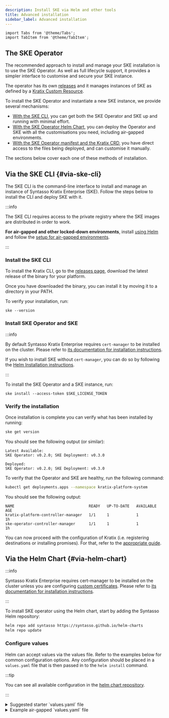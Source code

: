 ```yaml
---
description: Install SKE via Helm and other tools
title: Advanced installation
sidebar_label: Advanced installation
---
```


```mdx-code-block
import Tabs from '@theme/Tabs';
import TabItem from '@theme/TabItem';
```

## The SKE Operator

The recommended approach to install and manage your SKE installation is to use
the SKE Operator. As well as full lifecycle support, it provides a simpler interface
to customise and secure your SKE instance.

The operator has its own [releases](/ske/releases/ske-operator) and it manages
instances of SKE as defined by a [Kratix Custom
Resource](/ske/reference/ske-operator#kratix-crd).

To install the SKE Operator and instantiate a new SKE instance, we provide several mechanisms:

* [With the SKE CLI](#via-ske-cli), you can get both the SKE Operator and SKE up and running with minimal effort.
* [With the SKE Operator Helm Chart](#via-helm-chart), you can deploy the Operator and SKE with all the customisations you need, including air-gapped environments.
* [With the SKE Operator manifest and the Kratix CRD](#via-manifests), you have direct access to the files being deployed, and can customise it manually.

The sections below cover each one of these methods of installation.

## Via the SKE CLI {#via-ske-cli}

The SKE CLI is the command-line interface to install and manage an instance of Syntasso Kratix Enterprise (SKE). Follow the steps below to install the CLI and deploy SKE with it.

:::info

The SKE CLI requires access to the private registry where the SKE images are distributed in order to work. 

**For air-gapped and other locked-down environments**, install [using Helm](#via-helm-chart) and follow the [setup for air-gapped environments](./air-gapped).

:::

### Install the SKE CLI

To install the Kratix CLI, go to the [releases
page](../releases/ske-cli), download the latest release of the binary
for your platform.

Once you have downloaded the binary, you can install it by moving it to a directory in
your PATH.

To verify your installation, run:

```shell-session
ske --version
```

### Install SKE Operator and SKE

:::info

By default Syntasso Kratix Enterprise requires `cert-manager` to be installed on
the cluster. Please refer to [its documentation for installation
instructions](https://cert-manager.io/).

If you wish to install SKE without `cert-manager`, you can do so by following the
[Helm Installation instructions](#via-helm-chart).

:::

To install the SKE Operator and a SKE instance, run:

```
ske install --access-token $SKE_LICENSE_TOKEN
```

### Verify the installation

Once installation is complete you can verify what has been installed by running:

```bash
ske get version
```

You should see the following output (or similar):

```shell-session
Latest Available:
SKE Operator: v0.2.0; SKE Deployment: v0.3.0

Deployed:
SKE Operator: v0.2.0; SKE Deployment: v0.3.0
```

To verify that the Operator and SKE are healthy, run the following command:

```bash
kubectl get deployments.apps --namespace kratix-platform-system
```

You should see the following output:

```shell-session
NAME                                 READY   UP-TO-DATE   AVAILABLE   AGE
kratix-platform-controller-manager   1/1     1            1           1h
ske-operator-controller-manager      1/1     1            1           1h
```

You can now proceed with the configuration of Kratix (i.e. registering destinations or
installing promises). For that, refer to the [appropriate guide](/category/guides).

## Via the Helm Chart {#via-helm-chart}

:::info

Syntasso Kratix Enterprise requires cert-manager to be installed on the cluster
unless you are configuring [custom certificates](#custom-certs). Please
refer to [its documentation for installation instructions](https://cert-manager.io/).

:::

To install SKE operator using the Helm chart, start by adding the Syntasso Helm
repository:

```bash
helm repo add syntasso https://syntasso.github.io/helm-charts
helm repo update
```

### Configure values

Helm can accept values via the values file. Refer to the examples
below for common configuration options. Any configuration should be placed in a
`values.yaml` file that is then passed in to the `helm install` command.

:::tip

You can see all available configuration in the
[helm chart repository](https://github.com/syntasso/helm-charts/blob/main/ske-operator/values.yaml).

:::


<details>
  <summary>Suggested starter `values.yaml` file</summary>

    ```yaml
    skeLicense: your-token-here
    skeDeployment:
      version: latest
    ```

</details>

<details>
  <summary>Example air-gapped `values.yaml` file</summary>

  To use this example, please set all values to your specific environment

  ```yaml
    skeLicense: your-token-here
    skeDeployment:
      version: latest
    imageRegistry:
      host: "ghcr.io"
      imagePullSecret: "my-secret"
      skeOperatorImage:
        name: "syntasso/ske-operator"
      skePlatformImage:
        name: "syntasso/ske-platform"
      skePlatformPipelineAdapterImage:
        name: "syntasso/ske-platform-pipeline-adapter"
    releaseStorage:
      path: "ske"
      git:
        branch: main
        repo: https://github.com/org/repo
        secret:
          name: git-creds # the secret must be created in the same namespace as the operator. It must contain the following keys: username, password. If provided below it is automatically created
          values:
            username: "my-username" # instead of providing a secretName you can provide the username and password directly
            password: "my-password"
    ```

</details>

#### The SKE license

To run SKE, you need a license. You can get one by [requesting a free trial](https://www.syntasso.io/pricing). In your values file, you can set the `skeLicense` field to the license token provided to you by Syntasso.

```yaml
skeLicense: LICENSE # provided to you by Syntasso
```

#### SKE version

The Helm chart version determines what version of the SKE Operator is installed.
To configure the version of SKE that the operator will install, you can use the
`skeDeployment.version` field as shown below.

```yaml
skeDeployment:
  version: v0.99.0 # select your desired version
```

#### Custom Certs {#custom-certs}

By default, the SKE Operator and the SKE instance it deploys use cert-manager to
manage TLS certificates for their webhooks. This default setup requires no
additional configuration. However, if you prefer not to use cert-manager, you
can disable it and manually provide your own TLS certificates.

To disable cert-manager and supply your custom certificates, update your
configuration as follows:

```yaml
global:
  skeOperator:
    tlsConfig:
      certManager:
        disabled: true
      webhookCACert: |
        -----BEGIN CERTIFICATE-----
        ...
      webhookTLSKey: |
        -----BEGIN PRIVATE KEY-----
        ...
      webhookTLSCert: |
        -----BEGIN CERTIFICATE-----
        ...

skeDeployment:
  enabled: true
  tlsConfig:
    certManager:
      disabled: true
    webhookCACert: |
      -----BEGIN CERTIFICATE-----
      ...
    webhookTLSKey: |
      -----BEGIN PRIVATE KEY-----
      ...
    webhookTLSCert: |
      -----BEGIN CERTIFICATE-----
      ...
```

Both the SKE Operator and SKE Deployment require valid TLS certificates for
their webhook servers to securely communicate with the Kubernetes API. Below are
the DNS names that must be included in the TLS certificates for each component.

The TLS certificate for the SKE Operator's webhook server must cover the
following DNS names:

- `ske-operator-webhook-service.kratix-platform-system.svc`
- `ske-operator-webhook-service.kratix-platform-system.svc.cluster.local`

The TLS certificate for the SKE Deployment's webhook server must cover the
following DNS names:

- `kratix-platform-webhook-service.kratix-platform-system.svc`
- `kratix-platform-webhook-service.kratix-platform-system.svc.cluster.local`

#### Air-gapped mirrors

To run SKE in air-gapped environments, you first need to mirror the Image Registry and the Release Storage, as described in the [air-gapped setup](./air-gapped) instructions.

You can then provide the details of the mirrored Image Registry and Release Storage via the `imageRegistry` and `releaseStorage` fields in your helm values file.

**Image Registry**

```yaml
imageRegistry:
  host: "ghcr.io"
  imagePullSecret: "my-secret"
  skeOperatorImage:
    name: "syntasso/ske-operator"
  skePlatformImage:
    name: "syntasso/ske-platform"
  skePlatformPipelineAdapterImage:
    name: "syntasso/ske-platform-pipeline-adapter"
```

**Release Storage**

<Tabs className="boxedTabs" groupId="stateStore">
  <TabItem value="bucket" label="Mirroring from Bucket">
  ```yaml
  releaseStorage:
    path: "ske" # the path within the bucket that contains the SKE Versions
    bucket:
      name: "syntasso-enterprise-releases"
      region: "eu-west-2"
        secret:
          name: "my-secret" # the secret must be created in the same namespace as the operator. It must contain the following keys: accessKeyID, secretAccessKey. If provided below it is automatically created
          values: # optional: if you've not pre-created the secret, you can instead provide the values below and the helm chart will create it for you
            accessKeyID: "my-access"
            secretAccessKey: "my-secret"
  ```
  </TabItem>
  <TabItem value="git" label="Mirroring from Git Repo">
  ```yaml
  releaseStorage:
    path: "ske" # the path within the Git Repo that contains the SKE Versions
    git:
      branch: main
      repo: https://github.com/org/repo
      secret:
        name: git-creds # the secret must be created in the same namespace as the operator. It must contain the following keys: username, password. If provided below it is automatically created
        values: # optional: if you've not pre-created the secret, you can instead provide the values below and the helm chart will create it for you
          username: "my-username" # instead of providing a secretName you can provide the username and password directly
          password: "my-password"
  ```
  </TabItem>
</Tabs>



### Install the Operator

Next, install the SKE Operator:

```bash
helm install ske-operator syntasso/ske-operator \
  --namespace kratix-platform-system \
  --create-namespace \
  --wait \
  --values values.yaml # This is optional. Only use if you are configuring custom values.
```

### Verify the installation

To verify that Syntasso Kratix Enterprise has been installed successfully, run the following command:

```bash
kubectl get deployments.apps --namespace kratix-platform-system
```

You should see the following output:

```shell-session
NAME                                 READY   UP-TO-DATE   AVAILABLE   AGE
kratix-platform-controller-manager   1/1     1            1           1h
ske-operator-controller-manager      1/1     1            1           1h
```

You can now proceed with the configuration of Kratix (i.e. registering destinations or
installing promises). For that, refer to the Open-Source Kratix documentation.

## Via the Manifests {#via-manifests}

### Create the namespace

To install the SKE Operator via the [distribution manifest](/ske/releases/ske-operator),
you will first need to create the `kratix-platform-system` namespace. This is where the
SKE operator will be installed:

```bash
kubectl create namespace kratix-platform-system
```

### Create the Operator configuration

If you are not running SKE in an air-gapped environment, all you need to do is create a secret with your license token:

```bash
kubectl create secret docker-registry syntasso-registry \
  --namespace=kratix-platform-system \
  --docker-server=registry.syntasso.io \
  --docker-username=syntasso-pkg \
  --docker-password=<YOUR TOKEN>
```

For air-gapped environments, you will need to create a ConfigMap with the following structure:

```yaml
apiVersion: v1
kind: ConfigMap
metadata:
  creationTimestamp: null
  name: ske-operator
  namespace: kratix-platform-system
data:
  config: |
    releaseStorage:
      path: # path within the git repository or bucket to look for releases
      # one of: git or bucket
      git:
        secretName: # the name of the secret containing the git credentials
        repo: # the git repository to look for releases
        branch: # the branch to look for releases
      bucket:
        name: # the name of the bucket to look for releases
        endpoint: # the endpoint of the bucket
        region: # the region of the bucket
        secretName: # optional: the name of the secret containing the credentials to access the bucket
    imageRegistry:
      host: # the host of the image registry
      pullSecret: # optional: the name of the secret containing the image registry credentials
      platformImage: # the image of the platform
      pipelineImage: # the image of the pipeline adapter
```

Refer to the [air-gapped installations](./air-gapped) section for more
information on how to configure the underlying storage and image registry, as
well as the expected structure of the referenced secrets.

### Deploy the SKE Operator

With all of the prerequisites in place, the platform is now ready to deploy the
SKE Operator. Locate the desired release of the SKE-Operator and apply its
manifest with `kubectl`:

```bash
kubectl apply -f http://s3.eu-west-2.amazonaws.com/syntasso-enterprise-releases/ske-operator/<VERSION>/ske-operator-distribution.yaml
```

Applying the manifest will install the SKE Operator in the
`kratix-platform-system` namespace, together with a Kratix Custom Resource
Definition (CRD) that allows you to manage the Syntasso Kratix Enterprise installation.

### Deploy SKE

The SKE Operator includes a custom resource definition (CRD) for managing
SKE. Only one instance of SKE can be created by the SKE Operator in a
given cluster.

To deploy SKE, create a file named `ske-instance.yaml` with the following contents:

```yaml
apiVersion: platform.syntasso.io/v1alpha1
kind: Kratix
metadata:
  name: my-kratix
spec:
  version: v0.99.0 # The desired version of SKE
```

Apply the file with `kubectl`:

```bash
kubectl apply --filename ske-instance.yaml
```

The operator will then install SKE and its necessary configurations. For more
information about the Kratix CRD, see the [SKE Operator](/ske/reference/ske-operator)
documentation.

### Verify the installation

To verify that Syntasso Kratix Enterprise has been installed successfully, run the following command:

```bash
kubectl get deployments.apps --namespace kratix-platform-system
```

You should see the following output:

```shell-session
NAME                                 READY   UP-TO-DATE   AVAILABLE   AGE
kratix-platform-controller-manager   1/1     1            1           1h
ske-operator-controller-manager      1/1     1            1           1h
```

You can now proceed with the configuration of Kratix (i.e. registering destinations or
installing promises). For that, refer to the Open-Source Kratix documentation.
